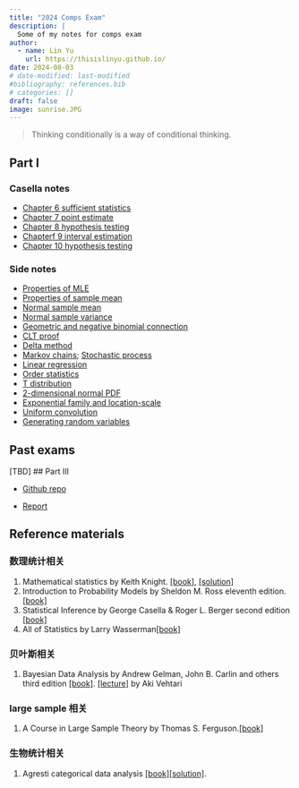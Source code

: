 ```yaml
---
title: "2024 Comps Exam"
description: |
  Some of my notes for comps exam
author:
  - name: Lin Yu
    url: https://thisislinyu.github.io/
date: 2024-08-03
# date-modified: last-modified
#bibliography: references.bib
# categories: []
draft: false
image: sunrise.JPG
---
```


> Thinking conditionally is a way of conditional thinking.

## Part I

### Casella notes

-   [Chapter 6 sufficient statistics](Chapter%206%20sufficient%20statistics.pdf)
-   [Chapter 7 point estimate](Chapter%207%20point%20estimate.pdf)
-   [Chapter 8 hypothesis testing](Chapter%208%20hypothesis%20testing.pdf)
-   [Chapterf 9 interval estimation](Chapter%209%20interval%20estimation.pdf)
-   [Chapter 10 hypothesis testing](Chapter%2010%20hypothesis%20testing.pdf)

### Side notes

-   [Properties of MLE](MLE.pdf)
-   [Properties of sample mean](sample%20mean%20properties.pdf)
-   [Normal sample mean](Normal%20sample%20mean.pdf)
-   [Normal sample variance](Normal%20sample%20variance.pdf)
-   [Geometric and negative binomial connection](Geometric%20and%20negative%20binomial.pdf)
-   [CLT proof](CLT%20proof.pdf)
-   [Delta method](Delta%20method.pdf)
-   [Markov chains](Markov%20chains.pdf); [Stochastic process](Stochastic%20process.pdf)
-   [Linear regression](Linear%20regression.pdf)
-   [Order statistics](Order%20statistics.pdf)
-   [T distribution](T%20distribution.pdf)
-   [2-dimensional normal PDF](2-dimensional%20normal%20PDF.pdf)
-   [Exponential family and location-scale](Exponential%20family%20and%20location-scale.pdf)
-   [Uniform convolution](Uniform%20convolution.pdf)
-   [Generating random variables](Generating%20random%20variables.pdf)

## Past exams

\[TBD\] \## Part III

-   [Github repo](https://github.com/thisislinyu/2024PARTIII)

-   [Report](Part%20III%20Report.pdf)

## Reference materials

### 数理统计相关

1.  Mathematical statistics by Keith Knight. [\[book\]](books/mathematical_statistics.pdf), [\[solution\]](books/Mathematical_Statistics_solution.pdf)\
2.  Introduction to Probability Models by Sheldon M. Ross eleventh edition. [\[book\]](books/introduction_to_probability.pdf)\
3.  Statistical Inference by George Casella & Roger L. Berger second edition [\[book\]](books/statistical_inference.pdf)\
4.  All of Statistics by Larry Wasserman[\[book\]](books/all_of_statistics.pdf)

### 贝叶斯相关

1.  Bayesian Data Analysis by Andrew Gelman, John B. Carlin and others third edition [\[book\]](books/bayesian_data_analysis.pdf). [\[lecture\]](https://avehtari.github.io/BDA_course_Aalto/) by Aki Vehtari

### large sample 相关

1.  A Course in Large Sample Theory by Thomas S. Ferguson.[\[book\]](books/a_course_in_large_sample_theory.pdf)

### 生物统计相关

1.  Agresti categorical data analysis [\[book\]](books/AGRESTI_categorical_data_analysis_2nd.pdf)[\[solution\]](books/agresti_2nded_solutions_odd.pdf).
